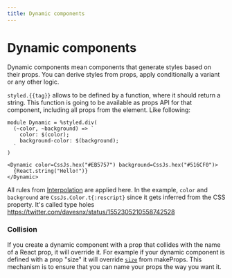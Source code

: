 ```yaml
---
title: Dynamic components
---
```


# Dynamic components

Dynamic components mean components that generate styles based on their props. You can derive styles from props, apply conditionally a variant or any other logic.

`styled.{{tag}}` allows to be defined by a function, where it should return a string. This function is going to be available as props API for that component, including all props from the element. Like following:

```rescript
module Dynamic = %styled.div(
  (~color, ~background) => `
    color: $(color);
    background-color: $(background);
  `
)

<Dynamic color=CssJs.hex("#EB5757") background=CssJs.hex("#516CF0")>
  {React.string("Hello!")}
</Dynamic>
```

All rules from [Interpolation](./interpolation.md) are applied here. In the example, `color` and `background` are `CssJs.Color.t{:rescript}` since it gets inferred from the CSS property. It's called type holes https://twitter.com/davesnx/status/1552305210558742528

### Collision

If you create a dynamic component with a prop that collides with the name of a React prop, it will override it.
For example if your dynamic component is defined with a prop "size" it will override [`size`](https://github.com/rescript-lang/rescript-react/blob/master/src/ReactDOM.res#L367) from makeProps. This mechanism is to ensure that you can name your props the way you want it.
